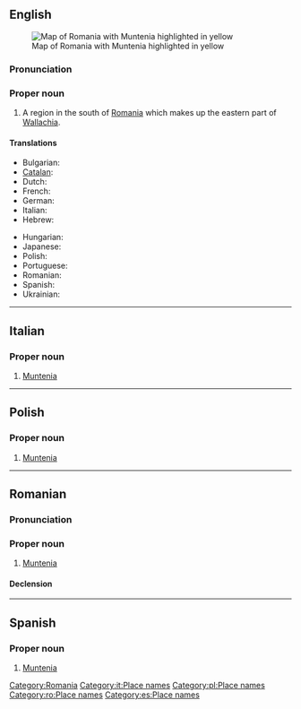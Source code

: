 ==English==
{{wikipedia}}
[[Image:Muntenia.png|thumb|right|Map of Romania with Muntenia highlighted in yellow]]

===Pronunciation===
{{IPA|/mʊn'tɛniə/}}

===Proper noun===
{{en-proper noun}}

# A region in the south of [[Romania]] which makes up the eastern part of [[Wallachia]].

====Translations====
{{trans-top|Muntenia}}
* Bulgarian: {{t|bg|Мунтения|f|sc=Cyrl|tr=Muntenija}}
* [[Catalan]]: {{t|ca|Muntènia|f}}
* Dutch: {{t|nl|Muntenië|n}}
* French: {{t|fr|Munténie|f}}
* German: {{t|de|Große Walachei|f}}
* Italian: {{t|it|Muntenia|f}}
* Hebrew: {{t|he|מונטניה}} {{g|Hebrew}}
{{trans-mid}}
* Hungarian: {{t|hu|Munténia}}
* Japanese: {{t|ja|ムンテニア|tr=Muntenia}}
* Polish: {{t|pl|Muntenia|f}}
* Portuguese: {{t|pt|Muntênia|f}}
* Romanian: {{t|ro|Muntenia|f}}
* Spanish: {{t|es|Muntenia|f}}
* Ukrainian: {{t|uk|Мунтенія|f|sc=Cyrl|tr=Muntenija}}
{{trans-bot}}

[[Category:Romania]]

----

==Italian==
{{wikipedia|lang=it}}

===Proper noun===
{{infl|it|proper noun|g=f}}

# [[#English|Muntenia]]

[[Category:it:Place names]]

----

==Polish==
{{wikipedia|lang=pl}}

===Proper noun===
{{infl|pl|proper noun|g=f}}

# [[#English|Muntenia]]

[[Category:pl:Place names]]

----

==Romanian==
{{wikipedia|lang=ro}}

===Pronunciation===
{{IPA|[mun'te.ni.a]|lang=ro}}

===Proper noun===
{{infl|ro|proper noun|g=f}}

# [[#English|Muntenia]]

====Declension====
{{ro-country|gend=f|Munteniei}}

[[Category:ro:Place names]]

----

==Spanish==
{{wikipedia|lang=es}}

===Proper noun===
{{infl|es|proper noun|g=f}}

# [[#English|Muntenia]]

[[Category:es:Place names]]